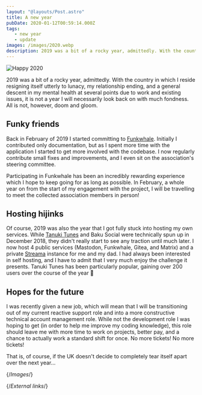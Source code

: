 ```yaml
---
layout: "@layouts/Post.astro"
title: A new year
pubDate: 2020-01-12T00:59:14.000Z
tags: 
   - new year
   - update
images: /images/2020.webp
description: 2019 was a bit of a rocky year, admittedly. With the country in which I reside resigning itself utterly to lunacy, my relationship ending, and a general descent in my mental health at several points due to work and existing issues, it is not a year I will necessarily look back on with much fondness. All is not, however, doom and gloom.
---
```


![Happy 2020][2020]

2019 was a bit of a rocky year, admittedly. With the country in which I reside resigning itself utterly to lunacy, my relationship ending, and a general descent in my mental health at several points due to work and existing issues, it is not a year I will necessarily look back on with much fondness. All is not, however, doom and gloom.

## Funky friends

Back in February of 2019 I started committing to [Funkwhale][funkwhale]. Initially I contributed only documentation, but as I spent more time with the application I started to get more involved with the codebase. I now regularly contribute small fixes and improvements, and I even sit on the association's steering committee.

Participating in Funkwhale has been an incredibly rewarding experience which I hope to keep going for as long as possible. In February, a whole year on from the start of my engagement with the project, I will be travelling to meet the collected association members in person!

## Hosting hijinks

Of course, 2019 was also the year that I got fully stuck into hosting my own services. While [Tanuki Tunes][tanukitunes] and Baku Social were technically spun up in December 2018, they didn't really start to see any traction until much later. I now host 4 public services (Mastodon, Funkwhale, Gitea, and Matrix) and a private [Streama][streama] instance for me and my dad. I had always been interested in self hosting, and I have to admit that I very much enjoy the challenge it presents. Tanuki Tunes has been particularly popular, gaining over 200 users over the course of the year :tada:

## Hopes for the future

I was recently given a new job, which will mean that I will be transitioning out of my current reactive support role and into a more constructive technical account management role. While not the development role I was hoping to get (in order to help me improve my coding knowledge), this role should leave me with more time to work on projects, better pay, and a chance to actually work a standard shift for once. No more tickets! No more tickets!

That is, of course, if the UK doesn't decide to completely tear itself apart over the next year…

{/*Images*/}

[2020]: /images/2020.webp

{/*External links*/}

[funkwhale]: https://funkwhale.audio
[streama]: https://streamaservice.org
[tanukitunes]: https://tanukitunes.com
